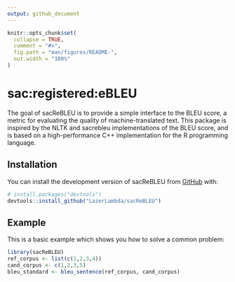 ```yaml
---
output: github_document
---
```


<!-- README.md is generated from README.Rmd. Please edit that file -->

```r
knitr::opts_chunk$set(
  collapse = TRUE,
  comment = "#>",
  fig.path = "man/figures/README-",
  out.width = "100%"
)
```

# sac:registered:eBLEU

<!-- badges: start -->
<!-- badges: end -->

The goal of sacReBLEU is to provide a simple interface to the BLEU score, a metric for evaluating the quality of machine-translated text.
This package is inspired by the NLTK and sacrebleu implementations of the BLEU score, and is based on a high-performance C++ implementation for the R programming language.

## Installation

You can install the development version of sacReBLEU from [GitHub](https://github.com/) with:

``` r
# install.packages("devtools")
devtools::install_github("LazerLambda/sacReBLEU")
```

## Example

This is a basic example which shows you how to solve a common problem:

```r
library(sacReBLEU)
ref_corpus <- list(c(1,2,3,4))
cand_corpus <- c(1,2,3,5)
bleu_standard <- bleu_sentence(ref_corpus, cand_corpus)
```

